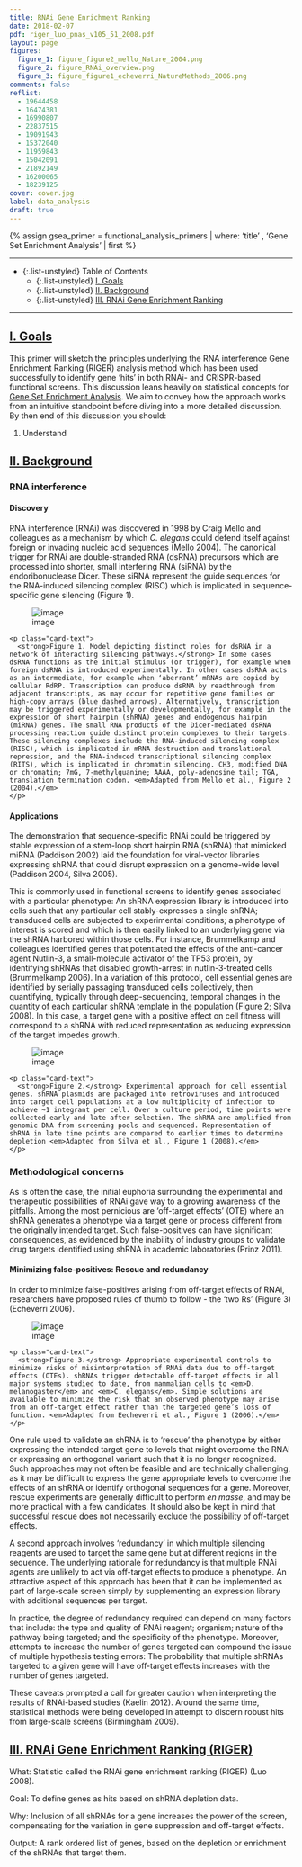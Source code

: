 ```yaml
---
title: RNAi Gene Enrichment Ranking
date: 2018-02-07
pdf: riger_luo_pnas_v105_51_2008.pdf
layout: page
figures:
  figure_1: figure_figure2_mello_Nature_2004.png
  figure_2: figure_RNAi_overview.png
  figure_3: figure_figure1_echeverri_NatureMethods_2006.png
comments: false
reflist:
  - 19644458
  - 16474381
  - 16990807
  - 22837515
  - 19091943
  - 15372040
  - 11959843
  - 15042091
  - 21892149
  - 16200065
  - 18239125
cover: cover.jpg
label: data_analysis
draft: true
---
```


{% assign gsea_primer = functional_analysis_primers | where: 'title' , 'Gene Set Enrichment Analysis' | first %}

<hr/>

- {:.list-unstyled} Table of Contents
  - {:.list-unstyled} [I. Goals](#goals)
  - {:.list-unstyled} [II. Background](#background)
  - {:.list-unstyled} [III. RNAi Gene Enrichment Ranking](#rnaiGeneEnrichmentRanking)

<hr/>

## <a href="#goals" name="goals">I. Goals</a>

This primer will sketch the principles underlying the RNA interference Gene Enrichment Ranking (RIGER) analysis method which has been used successfully to identify gene 'hits' in both RNAi- and CRISPR-based functional screens. This discussion leans heavily on statistical concepts for [Gene Set Enrichment Analysis]({{gsea_primer.url}}). We aim to convey how the approach works from an intuitive standpoint before diving into a more detailed discussion. By then end of this discussion you should:

1. Understand


## <a href="#background" name="background">II. Background</a>

### RNA interference

#### Discovery

RNA interference (RNAi) was discovered in 1998 by Craig Mello and colleagues as a mechanism by which *C. elegans* could defend itself against foreign or invading nucleic acid sequences (Mello 2004). The canonical trigger for RNAi are double-stranded RNA (dsRNA) precursors which are processed into shorter, small interfering RNA (siRNA) by the endoribonuclease Dicer. These siRNA represent the guide sequences for the RNA-induced silencing complex (RISC) which is implicated in sequence-specific gene silencing (Figure 1).

![image]({{ page.figures.figure_1 }})
<div class="card bg-light">
  <div class="card-body">
    <p class="card-text">
      <strong>Figure 1. Model depicting distinct roles for dsRNA in a network of interacting silencing pathways.</strong> In some cases dsRNA functions as the initial stimulus (or trigger), for example when foreign dsRNA is introduced experimentally. In other cases dsRNA acts as an intermediate, for example when ‘aberrant’ mRNAs are copied by cellular RdRP. Transcription can produce dsRNA by readthrough from adjacent transcripts, as may occur for repetitive gene families or high-copy arrays (blue dashed arrows). Alternatively, transcription may be triggered experimentally or developmentally, for example in the expression of short hairpin (shRNA) genes and endogenous hairpin (miRNA) genes. The small RNA products of the Dicer-mediated dsRNA processing reaction guide distinct protein complexes to their targets. These silencing complexes include the RNA-induced silencing complex (RISC), which is implicated in mRNA destruction and translational repression, and the RNA-induced transcriptional silencing complex (RITS), which is implicated in chromatin silencing. CH3, modified DNA or chromatin; 7mG, 7-methylguanine; AAAA, poly-adenosine tail; TGA, translation termination codon. <em>Adapted from Mello et al., Figure 2 (2004).</em>
    </p>
  </div>
</div>


#### Applications

The demonstration that sequence-specific RNAi could be triggered by stable expression of a stem-loop short hairpin RNA (shRNA) that mimicked miRNA (Paddison 2002) laid the foundation for  viral-vector libraries expressing shRNA that could disrupt expression on a genome-wide level (Paddison 2004, Silva 2005).

This is commonly used in functional screens to identify genes associated with a particular phenotype: An shRNA expression library is introduced into cells such that any particular cell stably-expresses a single shRNA; transduced cells are subjected to experimental conditions; a phenotype of interest is scored and which is then easily linked to an underlying gene via the shRNA harbored within those cells. For instance, Brummelkamp and colleagues identified genes that potentiated the effects of the anti-cancer agent Nutlin-3, a small-molecule activator of the TP53 protein, by identifying shRNAs that disabled growth-arrest in nutlin-3-treated cells (Brummelkamp 2006). In a variation of this protocol, cell essential genes are identified by serially passaging transduced cells collectively, then quantifying, typically through deep-sequencing, temporal changes in the quantity of each particular shRNA template in the population (Figure 2; Silva 2008). In this case, a target gene with a positive effect on cell fitness will correspond to a shRNA with reduced representation as reducing expression of the target impedes growth.

![image]({{ page.figures.figure_2 }})
<div class="card bg-light">
  <div class="card-body">
    <p class="card-text">
      <strong>Figure 2.</strong> Experimental approach for cell essential genes. shRNA plasmids are packaged into retroviruses and introduced into target cell populations at a low multiplicity of infection to achieve ~1 integrant per cell. Over a culture period, time points were collected early and late after selection. The shRNA are amplified from genomic DNA from screening pools and sequenced. Representation of shRNA in late time points are compared to earlier times to determine depletion <em>Adapted from Silva et al., Figure 1 (2008).</em>
    </p>
  </div>
</div>

### Methodological concerns

As is often the case, the initial euphoria surrounding the experimental and therapeutic possibilities of RNAi gave way to a growing awareness of the pitfalls. Among the most pernicious are 'off-target effects' (OTE) where an shRNA generates a phenotype via a target gene or process different from the originally intended target. Such false-positives can have significant consequences, as evidenced by the inability of industry groups to validate drug targets identified using shRNA in academic laboratories (Prinz 2011).

#### Minimizing false-positives: Rescue and redundancy

In order to minimize false-positives arising from off-target effects of RNAi, researchers have proposed rules of thumb to follow - the 'two Rs' (Figure 3) (Echeverri 2006).

![image]({{ page.figures.figure_3 }})
<div class="card bg-light">
  <div class="card-body">
    <p class="card-text">
      <strong>Figure 3.</strong> Appropriate experimental controls to minimize risks of misinterpretation of RNAi data due to off-target effects (OTEs). shRNAs trigger detectable off-target effects in all major systems studied to date, from mammalian cells to <em>D. melanogaster</em> and <em>C. elegans</em>. Simple solutions are available to minimize the risk that an observed phenotype may arise from an off-target effect rather than the targeted gene’s loss of function. <em>Adapted from Eecheverri et al., Figure 1 (2006).</em>
    </p>
  </div>
</div>

One rule used to validate an shRNA is to 'rescue' the phenotype by either expressing the intended target gene to levels that might overcome the RNAi or expressing an orthogonal variant such that it is no longer recognized. Such approaches may not often be feasible and are technically challenging, as it may be difficult to express the gene appropriate levels to overcome the effects of an shRNA or identify orthogonal sequences for a gene. Moreover, rescue experiments are generally difficult to perform *en masse*, and may be more practical with a few candidates. It should also be kept in mind that successful rescue does not necessarily exclude the possibility of off-target effects.

A second approach involves 'redundancy' in which multiple silencing reagents are used to target the same gene but at different regions in the sequence. The underlying rationale for redundancy is that multiple RNAi agents are unlikely to act via off-target effects to produce a phenotype. An attractive aspect of this approach has been that it can be implemented as part of large-scale screen simply by supplementing an expression library with additional sequences per target.

In practice, the degree of redundancy required can depend on many factors that include: the type and quality of RNAi reagent; organism; nature of the pathway being targeted; and the specificity of the phenotype. Moreover, attempts to increase the number of genes targeted can compound the issue of multiple hypothesis testing errors: The probability that multiple shRNAs targeted to a given gene will have off-target effects increases with the number of genes targeted.

These caveats prompted a call for greater caution when interpreting the results of RNAi-based studies (Kaelin 2012). Around the same time, statistical methods were being developed in attempt to discern robust hits from large-scale screens (Birmingham 2009).

## <a href="#rnaiGeneEnrichmentRanking" name="rnaiGeneEnrichmentRanking">III. RNAi Gene Enrichment Ranking (RIGER)</a>

What: Statistic called the RNAi gene enrichment ranking (RIGER) (Luo 2008).

Goal: To define genes as hits based on shRNA depletion data.

Why: Inclusion of all shRNAs for a gene increases the power of the screen, compensating for the variation in gene suppression and off-target effects.

Output: A rank ordered list of genes, based on the depletion or enrichment of the shRNAs that target them.




